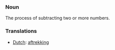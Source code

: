 ===Noun===
The process of subtracting two or more numbers.
===Translations===
*[[Dutch]]: [[aftrekking]]